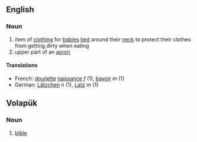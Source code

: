 ==English==
===Noun===
#item of [[clothing]] for [[baby|babies]] [[tie]]d around their [[neck]] to protect their clothes from getting dirty when eating
#upper part of an [[apron]]
====Translations====
*French: [[douilette]] [[naissance]] ''f'' (1), [[bavoir]] ''m'' (1)
*German: [[Lätzchen]] ''n'' (1), [[Latz]] ''m'' (1)
==Volapük== 
===Noun=== 
# [[bible]]